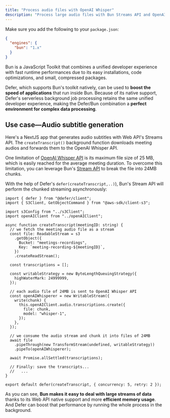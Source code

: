 ```yaml
---
title: "Process audio files with OpenAI Whisper"
description: "Process large audio files with Bun Streams API and OpenAI Whisper"
---
```


Make sure you add the following to your `package.json`:

```json
{
  "engines": {
    "bun": "1.x"
  }
}
```

Bun is a JavaScript Toolkit that combines a unified developer experience with
fast runtime performances due to its easy installations, code optimizations, and
small, compressed packages.

Defer, which supports Bun's toolkit natively, can be used to **boost the speed
of applications** that run inside Bun. Because of its native support, Defer's
serverless background job processing retains the same unified developer
experience, making the Defer/Bun combination a **perfect environment for complex
data processing**.

## **Use case—Audio subtitle generation**

Here's a NextJS app that generates audio subtitles with Web API's Streams API.
The `createTranscript()` background function downloads meeting audios and
forwards them to the OpenAI Whisper API.

One limitation of
[OpenAI Whisper API](https://platform.openai.com/docs/guides/speech-to-text/quickstart)
is its maximum file size of 25 MB, which is easily reached for the average
meeting duration. To overcome this limitation, you can leverage Bun's
[Stream API](https://developer.mozilla.org/en-US/docs/Web/API/Streams_API/Concepts)
to break the file into 24MB chunks.

With the help of Defer's `defer(createTranscript,..)`), Bun's Stream API will
perform the chunked streaming asynchronously:

```tsx src/defer/createTranscript.ts
import { defer } from "@defer/client";
import { S3Client, GetObjectCommand } from "@aws-sdk/client-s3";

import s3Config from "../s3Client";
import openAIClient from "../openAIClient";

async function createTranscript(meetingID: string) {
  // we fetch the meeting audio file as a stream
  const file: ReadableStream = s3
    .getObject({
      Bucket: "meetings-recordings",
      Key: `meeting-recording-${meetingID}`,
    })
    .createReadStream();

  const transcriptions = [];

  const writableStrategy = new ByteLengthQueuingStrategy({
    highWaterMark: 24999999,
  });

  // each audio file of 24MB is sent to OpenAI Whisper API
  const openAIWhisperer = new WritableStream({
    write(chunk) {
      this.openAIClient.audio.transcriptions.create({
        file: chunk,
        model: "whisper-1",
      });
    },
  });

  // we consume the audio stream and chunk it into files of 24MB
  await file
    .pipeThrough(new TransformStream(undefined, writableStrategy))
    .pipeTo(openAIWhisperer);

  await Promise.allSettled(transcriptions);

  // Finally: save the transcripts...
  //   ...
}

export default defer(createTranscript, { concurrency: 5, retry: 2 });
```

As you can see, **Bun makes it easy to deal with large streams of data** thanks
to its Web API native support and more **efficient memory usage**. And Defer can
boost that performance by running the whole process in the background.
